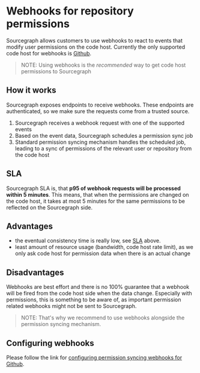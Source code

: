 # Webhooks for repository permissions

Sourcegraph allows customers to use webhooks to react to events that modify user permissions
on the code host. Currently the only supported code host for webhooks
is [Github](/admin/code_hosts/github).

> NOTE: Using webhooks is the *recommended* way to get code host permissions to Sourcegraph

## How it works

Sourcegraph exposes endpoints to receive webhooks. These endpoints are authenticated, so we make sure the requests come from a trusted source.

1. Sourcegraph receives a webhook request with one of the supported events
1. Based on the event data, Sourcegraph schedules a permission sync job
1. Standard permission syncing mechanism handles the scheduled job, leading to a sync of permissions of the relevant user or repository from the code host

## SLA

Sourcegraph SLA is, that **p95 of webhook requests will be processed within 5 minutes**. This means, that
when the permissions are changed on the code host, it takes at most 5 minutes for the same permissions to be reflected on the Sourcegraph side.

## Advantages

- the eventual consistency time is really low, see [SLA](#sla) above.
- least amount of resource usage (bandwidth, code host rate limit), as we only ask code host for permission data when there is an actual change
## Disadvantages

Webhooks are best effort and there is no 100% guarantee that a webhook will be
fired from the code host side when the data change. Especially with permissions, this
is something to be aware of, as important permission related webhooks might
not be sent to Sourcegraph.

> NOTE: That's why we recommend to use webhooks alongside the permission syncing mechanism.

## Configuring webhooks

Please follow the link for [configuring permission syncing webhooks for Github](/admin/config/webhooks/incoming#user-permissions).
